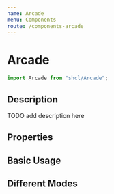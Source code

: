 ```yaml
---
name: Arcade
menu: Components
route: /components-arcade
---
```



# Arcade

```javascript
import Arcade from "shcl/Arcade";
```

## Description

TODO add description here

## Properties

<Props of={Arcade} />

## Basic Usage

<Playground>
  <Arcade />
</Playground>

## Different Modes

<Playground>
  <Arcade game="player-run" mode="sleep-expert" jumpKey="6" />
</Playground>
